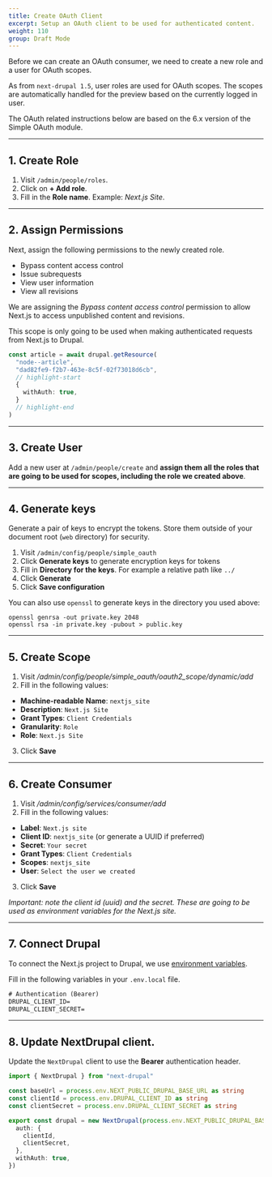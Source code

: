 ```yaml
---
title: Create OAuth Client
excerpt: Setup an OAuth client to be used for authenticated content.
weight: 110
group: Draft Mode
---
```


Before we can create an OAuth consumer, we need to create a new role and a user for OAuth scopes.

<Callout>

As from `next-drupal 1.5`, user roles are used for OAuth scopes. The scopes are automatically handled for the preview based on the currently logged in user.

The OAuth related instructions below are based on the 6.x version of the Simple OAuth module.

</Callout>

---

## 1. Create Role

1. Visit `/admin/people/roles`.
2. Click on **+ Add role**.
3. Fill in the **Role name**. Example: _Next.js Site_.

---

## 2. Assign Permissions

Next, assign the following permissions to the newly created role.

- Bypass content access control
- Issue subrequests
- View user information
- View all revisions

<Callout>

We are assigning the _Bypass content access control_ permission to allow Next.js to access unpublished content and revisions.

This scope is only going to be used when making authenticated requests from Next.js to Drupal.

```ts
const article = await drupal.getResource(
  "node--article",
  "dad82fe9-f2b7-463e-8c5f-02f73018d6cb",
  // highlight-start
  {
    withAuth: true,
  }
  // highlight-end
)
```

</Callout>

---

## 3. Create User

Add a new user at `/admin/people/create` and **assign them all the roles that are going to be used for scopes, including the role we created above**.

---

## 4. Generate keys

Generate a pair of keys to encrypt the tokens. Store them outside of your document root (`web` directory) for security.

1. Visit `/admin/config/people/simple_oauth`
2. Click **Generate keys** to generate encryption keys for tokens
3. Fill in **Directory for the keys**. For example a relative path like `../`
4. Click **Generate**
5. Click **Save configuration**

You can also use `openssl` to generate keys in the directory you used above:

```
openssl genrsa -out private.key 2048
openssl rsa -in private.key -pubout > public.key
```

---

## 5. Create Scope

1. Visit _/admin/config/people/simple_oauth/oauth2_scope/dynamic/add_
2. Fill in the following values:

- **Machine-readable Name**: `nextjs_site`
- **Description**: `Next.js Site`
- **Grant Types**: `Client Credentials`
- **Granularity**: `Role`
- **Role**: `Next.js Site`

3. Click **Save**

---

## 6. Create Consumer

1. Visit _/admin/config/services/consumer/add_
2. Fill in the following values:

- **Label**: `Next.js site`
- **Client ID**: `nextjs_site` (or generate a UUID if preferred)
- **Secret**: `Your secret`
- **Grant Types**: `Client Credentials`
- **Scopes**: `nextjs_site`
- **User**: `Select the user we created`

3. Click **Save**

_Important: note the client id (uuid) and the secret. These are going to be used as environment variables for the Next.js site._

---

## 7. Connect Drupal

To connect the Next.js project to Drupal, we use [environment variables](https://nextjs.org/docs/basic-features/environment-variables).

Fill in the following variables in your `.env.local` file.

```txt title=.env.local
# Authentication (Bearer)
DRUPAL_CLIENT_ID=
DRUPAL_CLIENT_SECRET=
```

---

## 8. Update NextDrupal client.

Update the `NextDrupal` client to use the **Bearer** authentication header.

```ts title=lib/drupal.ts
import { NextDrupal } from "next-drupal"

const baseUrl = process.env.NEXT_PUBLIC_DRUPAL_BASE_URL as string
const clientId = process.env.DRUPAL_CLIENT_ID as string
const clientSecret = process.env.DRUPAL_CLIENT_SECRET as string

export const drupal = new NextDrupal(process.env.NEXT_PUBLIC_DRUPAL_BASE_URL, {
  auth: {
    clientId,
    clientSecret,
  },
  withAuth: true,
})
```
